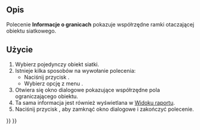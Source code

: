 <languages/>

{{Docnav/pl
|[[Mesh_EvaluateSolid/pl|Informacje o bryle]]
|[[Mesh_VertexCurvature/pl|Krzywizna siatki]]
|[[Mesh_Workbench/pl|środowisko pracy Siatka]]
|IconL=Mesh_EvaluateSolid.svg
|IconR=Mesh_VertexCurvature.svg
|IconC=Workbench_Mesh.svg
}}

<div class="mw-translate-fuzzy">
{{GuiCommand/pl
|Name=Mesh BoundingBox
|Name/pl=Siatka: Informacje o granicach
|MenuLocation=Siatki → Analizuj → Informacje o granicach ...
|Workbenches=[[Mesh_Workbench|Mesh]]
}}
</div>

<span id="Description"></span>
==Opis==

Polecenie '''Informacje o granicach''' pokazuje współrzędne ramki otaczającej obiektu siatkowego.

<span id="Usage"></span>
==Użycie==

<div class="mw-translate-fuzzy">
# Wybierz pojedynczy obiekt siatki.
# Istnieje kilka sposobów na wywołanie polecenia:
#* Naciśnij przycisk {{Button|[[Image:Mesh_BoundingBox.svg|16px]] '''Informacje o granicach ...'''}}.
#* Wybierz opcję z menu {{MenuCommand|Siatki → Analizuj → [[Image:Mesh_BoundingBox.svg|16px]] Informacje o granicach ...}}.
# Otwiera się okno dialogowe {{MenuCommand|Granice}} pokazujące współrzędne pola ograniczającego obiektu.
# Ta sama informacja jest również wyświetlana w [[Report_view/pl|Widoku raportu]].
# Naciśnij przycisk {{Button|OK}}, aby zamknąć okno dialogowe i zakończyć polecenie.
</div>


{{Docnav/pl
|[[Mesh_EvaluateSolid/pl|Informacje o bryle]]
|[[Mesh_VertexCurvature/pl|Krzywizna siatki]]
|[[Mesh_Workbench/pl|środowisko pracy Siatka]]
|IconL=Mesh_EvaluateSolid.svg
|IconR=Mesh_VertexCurvature.svg
|IconC=Workbench_Mesh.svg
}}

{{Mesh Tools navi{{#translation:}}}}
{{Userdocnavi{{#translation:}}}}
{{clear}}